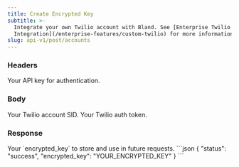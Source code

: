 ```yaml
---
title: Create Encrypted Key
subtitle: >-
  Integrate your own Twilio account with Bland. See [Enterprise Twilio
  Integration](/enterprise-features/custom-twilio) for more information.
slug: api-v1/post/accounts
---
```



### Headers

<ParamField header="authorization" type="string" required>
  Your API key for authentication.
</ParamField>

### Body

<ParamField body="account_sid" type="string" required>
    Your Twilio account SID.
</ParamField>

<ParamField body="auth_token" type="string" required>
    Your Twilio auth token.
</ParamField>

### Response

<ResponseField body="encrypted_key" type="string">
    Your `encrypted_key` to store and use in future requests.
</ResponseField>

<ResponseExample>
```json
{
    "status": "success",
    "encrypted_key": "YOUR_ENCRYPTED_KEY"
}
```
</ResponseExample>